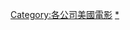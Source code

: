 {{Commonscat|Disney films}}
{{Cat more|迪士尼}}

{{DEFAULTSORT:Disney}}
[[Category:各公司美國電影|Category:各公司美國電影]]
[[Category:迪士尼|*]]